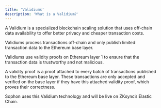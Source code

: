 ```yaml
---
title: 'Validiums'
description: 'What is a Validium?'
---
```


A Validium is a specialized blockchain scaling solution that uses off-chain data availability to offer better privacy and cheaper transaction costs.

Validiums process transactions off-chain and only publish limited transaction data to the Ethereum base layer.

Validiums use validity proofs on Ethereum layer 1 to ensure that the transaction data is trustworthy and not malicious.

A validity proof is a proof attached to every batch of transactions published to the Ethereum base layer. These transactions are only accepted and verified on the base layer if they have this attached validity proof, which proves their correctness.

Sophon uses this Validium technology and will be live on ZKsync’s Elastic Chain.
